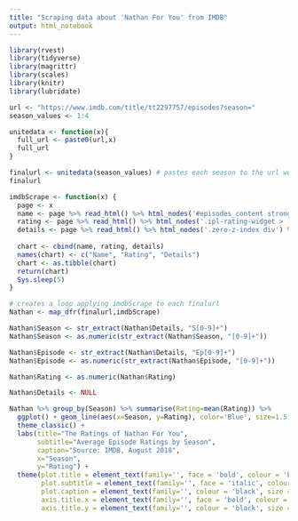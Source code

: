 ```yaml
---
title: "Scraping data about 'Nathan For You' from IMDB"
output: html_notebook
---
```


```r
library(rvest)
library(tidyverse)
library(magrittr)
library(scales)
library(knitr)
library(lubridate)
```

```r
url <- "https://www.imdb.com/title/tt2297757/episodes?season="
season_values <- 1:4

unitedata <- function(x){
  full_url <- paste0(url,x)
  full_url
}

finalurl <- unitedata(season_values) # pastes each season to the url we are building
finalurl
```

```r
imdbScrape <- function(x) {
  page <- x 
  name <- page %>% read_html() %>% html_nodes('#episodes_content strong a') %>% html_text() %>% as.data.frame()
  rating <- page %>% read_html() %>% html_nodes('.ipl-rating-widget > .ipl-rating-star .ipl-rating-star__rating') %>% html_text() %>% as.data.frame()
  details <- page %>% read_html() %>% html_nodes('.zero-z-index div') %>% html_text() %>% as.data.frame()
    
  chart <- cbind(name, rating, details)
  names(chart) <- c("Name", "Rating", "Details")
  chart <- as.tibble(chart)
  return(chart)
  Sys.sleep(5)
}

# creates a loop applying imdbScrape to each finalurl
Nathan <- map_dfr(finalurl,imdbScrape)
```

```r
Nathan$Season <- str_extract(Nathan$Details, "S[0-9]+")
Nathan$Season <- as.numeric(str_extract(Nathan$Season, "[0-9]+"))

Nathan$Episode <- str_extract(Nathan$Details, "Ep[0-9]+")
Nathan$Episode <- as.numeric(str_extract(Nathan$Episode, "[0-9]+"))

Nathan$Rating <- as.numeric(Nathan$Rating)

Nathan$Details <- NULL
```

```r
Nathan %>% group_by(Season) %>% summarise(Rating=mean(Rating)) %>%
  ggplot() + geom_line(aes(x=Season, y=Rating), color='Blue', size=1.5) +  #creates the skeleton and axis
  theme_classic() +
  labs(title="The Ratings of Nathan For You",
       subtitle="Average Episode Ratings by Season",
       caption="Source: IMDB, August 2018",
       x="Season",
       y="Rating") + 
  theme(plot.title = element_text(family='', face = 'bold', colour = 'black', size = 20),
        plot.subtitle = element_text(family='', face = 'italic', colour = 'black', size = 10),
        plot.caption = element_text(family='', colour = 'black', size = 10),
        axis.title.x = element_text(family='', face = 'bold', colour = 'black', size = 12),
        axis.title.y = element_text(family='', colour = 'black', size = 12))
  

```

